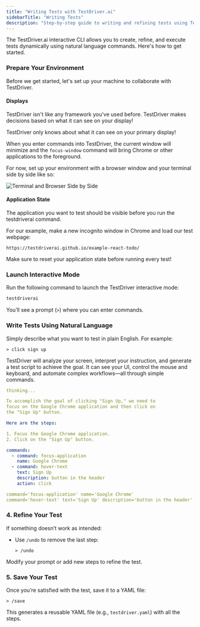 ```yaml
---
title: "Writing Tests with TestDriver.ai"
sidebarTitle: "Writing Tests"
description: "Step-by-step guide to writing and refining tests using TestDriver.ai's interactive CLI."
---
```


The TestDriver.ai interactive CLI allows you to create, refine, and execute tests dynamically using natural language commands. Here's how to get started.

### Prepare Your Environment

Before we get started, let's set up your machine to collaborate with TestDriver.

#### Displays

TestDriver isn't like any framework you've used before. TestDriver makes decisions based on what it can see on your display!

<Tip>TestDriver only knows about what it can see on your primary display!</Tip>

When you enter commands into TestDriver, the current window will minimize and the `focus-window` command will bring Chrome or other applications to the foreground. 

For now, set up your environment with a browser window and your terminal side by side like so:

![Terminal and Browser Side by Side](/images/content/side-by-side.webp)

#### Application State

The application you want to test should be visible before you run the testdriverai command. 

For our example, make a new incognito window in Chrome and load our test webpage:

```
https://testdriverai.github.io/example-react-todo/
```

<Tip>Make sure to reset your application state before running every test!</Tip>

### Launch Interactive Mode

Run the following command to launch the TestDriver interactive mode:

```bash
testdriverai
```
You’ll see a prompt (`>`) where you can enter commands.

### Write Tests Using Natural Language

Simply describe what you want to test in plain English. For example:

```
> click sign up 
```

TestDriver will analyze your screen, interpret your instruction, and generate a test script to achieve the goal. It can see your UI, control the mouse and keyboard, and automate complex workflows—all through simple commands.

```yaml
thinking...

To accomplish the goal of clicking "Sign Up," we need to
focus on the Google Chrome application and then click on
the "Sign Up" button.

Here are the steps:

1. Focus the Google Chrome application.
2. Click on the "Sign Up" button.

commands:
  - command: focus-application
    name: Google Chrome
  - command: hover-text
    text: Sign Up
    description: button in the header
    action: click

command='focus-application' name='Google Chrome'
command='hover-text' text='Sign Up' description='button in the header' action='click'
```

### 4. Refine Your Test

If something doesn’t work as intended:

- Use `/undo` to remove the last step:
  ```
  > /undo
  ```

Modify your prompt or add new steps to refine the test.

### 5. Save Your Test

Once you’re satisfied with the test, save it to a YAML file:

```
> /save
```

This generates a reusable YAML file (e.g., `testdriver.yaml`) with all the steps.
